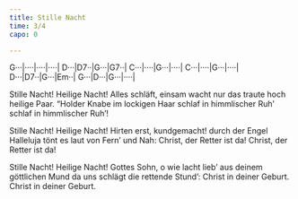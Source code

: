 ```yaml
---
title: Stille Nacht
time: 3/4
capo: 0

---
```



:::{.song-grid}
G···|····|····|····|
D···|D7··|G···|G7··|
C···|····|G···|····|
C···|····|G···|····|
D···|D7··|G···|Em··|
G···|D···|G···|····|
:::

Stille Nacht! Heilige Nacht!
Alles schläft, einsam wacht
nur das traute hoch heilige Paar.
"Holder Knabe im lockigen Haar
schlaf in himmlischer Ruh'
schlaf in himmlischer Ruh'!

Stille Nacht! Heilige Nacht!
Hirten erst, kundgemacht!
durch der Engel Halleluja
tönt es laut von Fern' und Nah:
Christ, der Retter ist da!
Christ, der Retter ist da!

Stille Nacht! Heilige Nacht!
Gottes Sohn, o wie lacht
lieb' aus deinem göttlichen Mund
da uns schlägt die rettende Stund':
Christ in deiner Geburt.
Christ in deiner Geburt.

